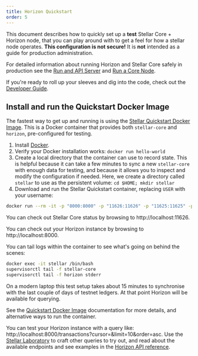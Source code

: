 ```yaml
---
title: Horizon Quickstart
order: 5
---
```



This document describes how to quickly set up a **test** Stellar Core + Horizon node, that you can play around with to get a feel for how a stellar node operates. **This configuration is not secure!** It is **not** intended as a guide for production administration.

For detailed information about running Horizon and Stellar Core safely in production see the [Run and API Server](./index.mdx) and [Run a Core Node](../run-core-node/index.mdx).

If you're ready to roll up your sleeves and dig into the code, check out the [Developer Guide](https://github.com/stellar/go/blob/master/services/horizon/internal/docs/developing.md).

## Install and run the Quickstart Docker Image

The fastest way to get up and running is using the [Stellar Quickstart Docker Image](https://github.com/stellar/docker-stellar-core-horizon). This is a Docker container that provides both `stellar-core` and `horizon`, pre-configured for testing.

1. Install [Docker](https://www.docker.com/get-started).
2. Verify your Docker installation works: `docker run hello-world`
3. Create a local directory that the container can use to record state. This is helpful because it can take a few minutes to sync a new `stellar-core` with enough data for testing, and because it allows you to inspect and modify the configuration if needed. Here, we create a directory called `stellar` to use as the persistent volume: `cd $HOME; mkdir stellar`
4. Download and run the Stellar Quickstart container, replacing `USER` with your username:

<CodeExample>

```bash
docker run --rm -it -p "8000:8000" -p "11626:11626" -p "11625:11625" -p"8002:5432" -v $HOME/stellar:/opt/stellar --name stellar stellar/quickstart --testnet
```

</CodeExample>

You can check out Stellar Core status by browsing to http://localhost:11626.

You can check out your Horizon instance by browsing to http://localhost:8000.

You can tail logs within the container to see what's going on behind the scenes:

<CodeExample>

```bash
docker exec -it stellar /bin/bash
supervisorctl tail -f stellar-core
supervisorctl tail -f horizon stderr
```

</CodeExample>

On a modern laptop this test setup takes about 15 minutes to synchronise with the last couple of days of testnet ledgers. At that point Horizon will be available for querying.

See the [Quickstart Docker Image](https://github.com/stellar/docker-stellar-core-horizon) documentation for more details, and alternative ways to run the container.

You can test your Horizon instance with a query like: http://localhost:8000/transactions?cursor=&limit=10&order=asc. Use the [Stellar Laboratory](https://www.stellar.org/laboratory/) to craft other queries to try out, and read about the available endpoints and see examples in the [Horizon API reference](../.././api/introduction/index.mdx).
